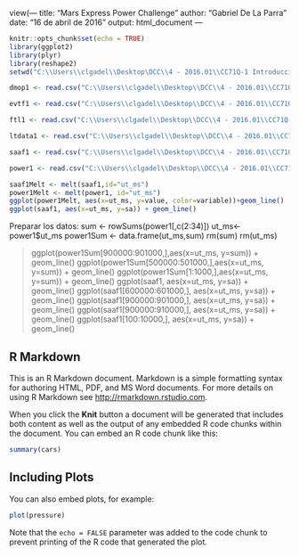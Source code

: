 view(---
title: "Mars Express Power Challenge"
author: "Gabriel De La Parra"
date: "16 de abril de 2016"
output: html_document
---

```r
knitr::opts_chunk$set(echo = TRUE)
library(ggplot2)
library(plyr)
library(reshape2)
setwd("C:\\Users\\clgadel\\Desktop\DCC\\4 - 2016.01\\CC71Q-1 Introducción a la Mineria de Datos\\Tareas\\Mars Express\\")
```

```r
dmop1 <- read.csv("C:\\Users\\clgadel\\Desktop\\DCC\\4 - 2016.01\\CC71Q-1 Introducción a la Mineria de Datos\\Tareas\\Mars Express\\Data\\train_set\\context--2008-08-22_2010-07-10--dmop.csv")

evtf1 <- read.csv("C:\\Users\\clgadel\\Desktop\\DCC\\4 - 2016.01\\CC71Q-1 Introducción a la Mineria de Datos\\Tareas\\Mars Express\\Data\\train_set\\context--2008-08-22_2010-07-10--evtf.csv")

ftl1 <- read.csv("C:\\Users\\clgadel\\Desktop\\DCC\\4 - 2016.01\\CC71Q-1 Introducción a la Mineria de Datos\\Tareas\\Mars Express\\Data\\train_set\\context--2008-08-22_2010-07-10--ftl.csv")

ltdata1 <- read.csv("C:\\Users\\clgadel\\Desktop\\DCC\\4 - 2016.01\\CC71Q-1 Introducción a la Mineria de Datos\\Tareas\\Mars Express\\Data\\train_set\\context--2008-08-22_2010-07-10--ltdata.csv")

saaf1 <- read.csv("C:\\Users\\clgadel\\Desktop\\DCC\\4 - 2016.01\\CC71Q-1 Introducción a la Mineria de Datos\\Tareas\\Mars Express\\Data\\train_set\\context--2008-08-22_2010-07-10--saaf.csv")

power1 <- read.csv("C:\\Users\\clgadel\\Desktop\\DCC\\4 - 2016.01\\CC71Q-1 Introducción a la Mineria de Datos\\Tareas\\Mars Express\\Data\\train_set\\power--2008-08-22_2010-07-10.csv")

saaf1Melt <- melt(saaf1,id="ut_ms")
power1Melt <- melt(power1, id="ut_ms")
ggplot(power1Melt, aes(x=ut_ms, y=value, color=variable))+geom_line()
ggplot(saaf1, aes(x=ut_ms, y=sa)) + geom_line()
```

Preparar los datos:
sum <- rowSums(power1[,c(2:34)])
ut_ms<-power1$ut_ms
power1Sum <- data.frame(ut_ms,sum)
rm(sum)
rm(ut_ms)

> ggplot(power1Sum[900000:901000,],aes(x=ut_ms, y=sum)) + geom_line()
> ggplot(power1Sum[500000:501000,],aes(x=ut_ms, y=sum)) + geom_line()
> ggplot(power1Sum[1:1000,],aes(x=ut_ms, y=sum)) + geom_line()
> ggplot(saaf1, aes(x=ut_ms, y=sa)) + geom_line()
> ggplot(saaf1[600000:601000,], aes(x=ut_ms, y=sa)) + geom_line()
> ggplot(saaf1[900000:901000,], aes(x=ut_ms, y=sa)) + geom_line()
> ggplot(saaf1[900000:910000,], aes(x=ut_ms, y=sa)) + geom_line()
> ggplot(saaf1[100:10000,], aes(x=ut_ms, y=sa)) + geom_line()

## R Markdown

This is an R Markdown document. Markdown is a simple formatting syntax for authoring HTML, PDF, and MS Word documents. For more details on using R Markdown see <http://rmarkdown.rstudio.com>.

When you click the **Knit** button a document will be generated that includes both content as well as the output of any embedded R code chunks within the document. You can embed an R code chunk like this:

```r
summary(cars)
```

## Including Plots

You can also embed plots, for example:

```r
plot(pressure)
```

Note that the `echo = FALSE` parameter was added to the code chunk to prevent printing of the R code that generated the plot.
